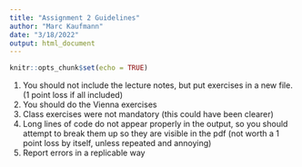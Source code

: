 ```yaml
---
title: "Assignment 2 Guidelines"
author: "Marc Kaufmann"
date: "3/18/2022"
output: html_document
---
```


```r
knitr::opts_chunk$set(echo = TRUE)
```

1. You should not include the lecture notes, but put exercises in a new file. (1 point loss if all included)
2. You should do the Vienna exercises
3. Class exercises were not mandatory (this could have been clearer)
4. Long lines of code do not appear properly in the output, so you should attempt to break them up so they are visible in the pdf (not worth a 1 point loss by itself, unless repeated and annoying)
5. Report errors in a replicable way
